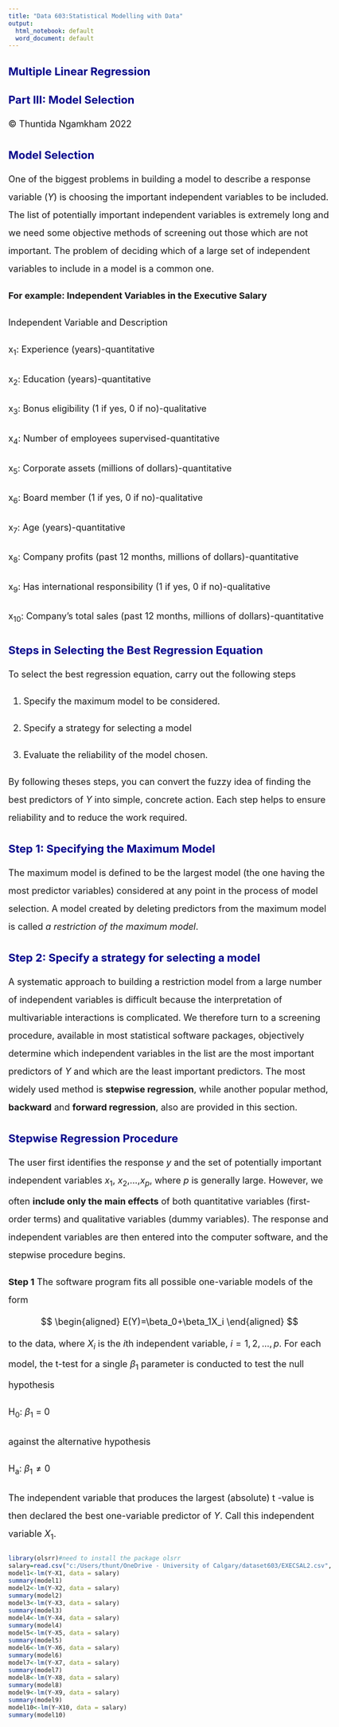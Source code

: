 ---
title: "Data 603:Statistical Modelling with Data"
output:
  html_notebook: default
  word_document: default
---
<style type="text/css">

body{ /* Normal  */
      font-size: 18px;
  }
td {  /* Table  */
  font-size: 8px;
}
.title {
  font-size: 38px;
  color: DarkRed;
}
 p {line-height: 2em;}
h1 { /* Header 1 */
  font-size: 28px;
  color: DarkBlue;
}
h2 { /* Header 2 */
    font-size: 22px;
  color: DarkBlue;
}
h3 { /* Header 3 */
  font-size: 18px;
  font-family: "Times New Roman", Times, serif;
  color: DarkBlue;
}
code.r{ /* Code block */
    font-size: 12px;
}
pre { /* Code block - determines code spacing between lines */
    font-size: 14px;
}
</style>

## Multiple Linear Regression 
## Part III: Model Selection 

&copy; Thuntida Ngamkham 2022

## Model Selection

One of the biggest problems in building a model to describe a response variable ($Y$) is choosing the important independent variables to be included. The list of potentially important independent variables is extremely long and we need some objective methods of screening out those which are not important. The problem of deciding which of a large set of independent variables to include in a model is a common one. 

__For example: Independent Variables in the Executive Salary__

Independent Variable and Description

x~1~: Experience (years)-quantitative

x~2~: Education (years)-quantitative

x~3~: Bonus eligibility (1 if yes, 0 if no)-qualitative

x~4~: Number of employees supervised-quantitative

x~5~: Corporate assets (millions of dollars)-quantitative

x~6~: Board member (1 if yes, 0 if no)-qualitative

x~7~: Age (years)-quantitative

x~8~: Company profits (past 12 months, millions of dollars)-quantitative

x~9~: Has international responsibility (1 if yes, 0 if no)-qualitative

x~10~: Company's total sales (past 12 months, millions of dollars)-quantitative


## Steps in Selecting the Best Regression Equation

To select the best regression equation, carry out the following steps

1. Specify the maximum model to be considered.

2. Specify a strategy for selecting a model

3. Evaluate the reliability of the model chosen.

By following theses steps, you can convert the fuzzy idea of finding the best predictors of $Y$ into simple, concrete action. Each step helps to ensure reliability and to reduce the work required.

## Step 1: Specifying the Maximum Model

The maximum model is defined to be the largest model (the one having the most predictor variables) considered at any point in the process of model selection. A model created by deleting predictors from the maximum model is called _a restriction of the maximum model_.



## Step 2: Specify a strategy for selecting a model 
A systematic approach to building a restriction model from a large number of independent variables is difficult because the interpretation of multivariable interactions is complicated. We therefore turn to a screening procedure, available in most statistical software packages, objectively determine which independent variables in the list are the most important predictors of $Y$ and which are the least important predictors. The most widely used method is **stepwise regression**, while another popular method, **backward** and **forward regression**, also are provided in this section.


## Stepwise Regression Procedure


The user first identifies the response $y$ and the set of potentially important independent variables $x_1$, $x_2$,...,$x_p$, where $p$ is generally large. However, we often __include only the main effects__ of both quantitative variables (first-order terms) and qualitative variables (dummy variables). The response and independent variables are then entered into the computer software, and the stepwise procedure begins.

__Step 1__ The software program fits all possible one-variable models of the form
$$
\begin{aligned}
E(Y)=\beta_0+\beta_1X_i
\end{aligned}
$$
to the data, where $X_i$ is the $i$th independent variable, $i = 1,2,...,p$. For each model, 
the t-test for a single $\beta_1$ parameter is conducted to test the null hypothesis

H~0~: $\beta_1$ = 0

against the alternative hypothesis

H~a~: $\beta_1\neq0$


The independent variable that produces the largest (absolute) t -value is then
declared the best one-variable predictor of $Y$. Call this independent variable $X_1$.

```{r,warning=FALSE}
library(olsrr)#need to install the package olsrr
salary=read.csv("c:/Users/thunt/OneDrive - University of Calgary/dataset603/EXECSAL2.csv", header = TRUE)
model1<-lm(Y~X1, data = salary)
summary(model1)
model2<-lm(Y~X2, data = salary)
summary(model2)
model3<-lm(Y~X3, data = salary)
summary(model3)
model4<-lm(Y~X4, data = salary)
summary(model4)
model5<-lm(Y~X5, data = salary)
summary(model5)
model6<-lm(Y~X6, data = salary)
summary(model6)
model7<-lm(Y~X7, data = salary)
summary(model7)
model8<-lm(Y~X8, data = salary)
summary(model8)
model9<-lm(Y~X9, data = salary)
summary(model9)
model10<-lm(Y~X10, data = salary)
summary(model10)

```
<br>
<br>
<br>
<br>
<br>
<br>
<br>
<br>
<br>
<br>
<br>
<br>
<br>
<br>
<br>
<br>
<br>
<br>
<br>
<br>
<br>
<br>
<br>
__Step 2__ The stepwise program now begins to search through the remaining $(p - 1)$ independent variables for the best two-variable model of the form

$\hat{Y}=\beta_0+\beta_1X_1+\beta_2X_i$

This is done by fitting all two-variable models containing $X_1$ and each of the other $(p - 1)$ options for the second variable $X_i$. The t-values for the test $H_0 : \beta_2 = 0$ are computed for each of the $p-1$ models (corresponding to the remaining independent variables,
$X_i, i = 2, 3, . . . , p-1$), and the variable having the largest $t$ is retained. Call this variable $X_2$.

Before proceeding to Step 3, the stepwise routine will go back and check the t-value of $\hat{\beta_1}$ after $\hat{\beta_2}X_2$ has been added to the model. If the t-value has become nonsignificant at some specified $\alpha$ level (say $\alpha=0.3$), the variable $X_1$ is removed and a search is made for the independent variable with a $\beta$ parameter that will yield the most significant t-value in the presence of $\hat{\beta_2}X_2$. 

The reason the t-value for $X_1$ may change from step 1 to step 2 is that the meaning of the coefficient $\hat{\beta_1}$ changes. In step 2, we are approximating a complex response surface in two variables with a plane. The best-fitting plane may yield a different value for $\hat{\beta_1}$ than that obtained in step 1. Thus, both the value of $\hat{\beta_1}$ and its significance usually changes from step 1 to step 2. For this reason, stepwise procedures that recheck the t-values at each step are preferred.


```{r,warning=FALSE}
library(olsrr)#need to install the package olsrr
salary=read.csv("c:/Users/thunt/OneDrive - University of Calgary/dataset603/EXECSAL2.csv", header = TRUE)
model1<-lm(Y~X1+X2, data = salary)
summary(model1)
model2<-lm(Y~X1+X3, data = salary)
summary(model2)
model3<-lm(Y~X1+X4, data = salary)
summary(model3)
model4<-lm(Y~X1+X5, data = salary)
summary(model4)
model5<-lm(Y~X1+X6, data = salary)
summary(model5)
model6<-lm(Y~X1+X7, data = salary)
summary(model6)
model7<-lm(Y~X1+X8, data = salary)
summary(model7)
model8<-lm(Y~X1+X9, data = salary)
summary(model8)
model9<-lm(Y~X1+X10, data = salary)
summary(model9)
```
<br>
<br>
<br>
<br>
<br>
<br>
<br>
<br>
<br>
<br>
<br>
<br>
<br>
<br>
<br>
<br>
<br>
<br>
<br>
<br>
<br>
<br>
<br>
<br>

__Step 3__ The stepwise regression procedure now checks for a third independent variable to include in the model with $X_1$ and $X_2$. That is, we seek the best model of the form

$E(Y) = \beta_0 + \beta_1X_1 + \beta_2X_2 + \beta_3X_i$

To do this, the computer fits all the $(p-2)$ models using $X_1,X_2,$ and each of the $(p-2)$ remaining variables, $X_i$ , as a possible $X_3$. The criterion is again to include the independent variable with the largest (significant) t-value. Call this best third variable $X_3$. The better programs now recheck the t-values corresponding to the $X_1$ and $X_2$ coefficients, replacing the variables that yield nonsignificant t-values. 

This procedure is continued until no further independent variables can be found that yield significant t-values (at the specified $\alpha$ level) in the presence of the variables already in the model.

<br>
<br>
<br>
<br>
<br>
<br>
<br>
<br>
<br>
<br>
<br>
<br>
<br>
<br>
<br>
<br>

Refer to the Executive Salary Example. A preliminary step in the construction of this model is the determination of the most important independent variables. For one firm, 10 potential independent variables (seven quantitative and three qualitative) were measured in a sample of 100 executives. The data are saved in the __EXECSAL2.CSV__ file. Since it would be very difficult to construct a complete first-order model with all of the 10 independent variables, use stepwise regression to decide which of the 10 variables should be included in the building of the final model.



```{r,warning=FALSE}
library(olsrr)#need to install the package olsrr
salary=read.csv("c:/Users/thunt/OneDrive - University of Calgary/dataset603/EXECSAL2.csv", header = TRUE)
fullmodel<-lm(Y~X1+X2+factor(X3)+X4+X5+factor(X6)+X7+X8+factor(X9)+X10, data = salary)
summary(fullmodel)
stepmod=ols_step_both_p(fullmodel,pent = 0.1, prem = 0.3, details=TRUE)
summary(stepmod$model)
```



*R functions*
*ols_step_both_p(): Build regression model from a set of candidate predictor variables by entering and removing predictors based on p values*

*Note!*

*pent: variables with p value less than pent will enter into the model.*

*prem: variables with p value more than prem will be removed from the model.*

*details: print the regression result at each step.*


From the output, the regression model is $Y=X_1+X_2+X_3+X_4+X_5+\epsilon$. Is this model the best fit for predicting executive salary?
<br>
<br>
<br>
<br>
<br>
<br>
<br>
<br>
<br>
<br>
<br>
<br>
<br>
<br>
<br>
<br>

## Inclass Practice Problem 10

From the credit example in MLR Modelling Part 2, use __Stepwise Regression Procedure__ to find the potentially important independent variables for predicting credit card balance.

<br>
<br>
<br>
<br>
<br>
<br>
<br>
<br>
<br>
<br>
<br>
<br>
<br>
<br>
<br>
<br>
<br>
<br>
<br>
<br>
<br>
<br>
<br>
<br>
## Backward Elimination Procedure

The Backward procedure initially fits a model containing terms for all potential independent variables. That is, for $p$ independent variables, the model $E(Y) = \beta_0 + \beta_1X_1 + \beta_2X_2 +...+\beta_pX_p$ is fit in step 1. The variable with the smallest t (or F) statistic for testing $H_0 :\beta_i = 0$ is identified and dropped from the model if the t-value is less than some specified critical value or p-value more than a cut-off. The model with the remaining $(p-1)$ independent variables is fit in step 2, and again, the variable associated with the smallest nonsignificant t-value is dropped. This process is repeated until no further nonsignificant independent variables can be found.


```{r}
library(olsrr) #need to install the package olsrr
salary=read.csv("c:/Users/thunt/OneDrive - University of Calgary/dataset603/EXECSAL2.csv", header = TRUE)
fullmodel<-lm(Y~X1+X2+factor(X3)+X4+X5+factor(X6)+X7+X8+factor(X9)+X10, data = salary)
backmodel=ols_step_backward_p(fullmodel, prem = 0.3, details=TRUE)
summary(backmodel$model)
```
*R functions*
*ols_step_backward_p():Build regression model from a set of candidate predictor variables by removing predictors based on p values*

From the output, the first order regression model by using Backward Regression Procedure is $Y=\beta_0+\beta_1X_1+\beta_2X_2+\beta_2X_3+\beta_3X_4+\beta_4X_5+\beta_5X_9+\epsilon$. Consider the predictor X9 has tcal=-1.287 with the p-value= 0.201, this predictor should be dropped out from the output. Therefore, $Y=\beta_0+\beta_1X_1+\beta_2X_2+\beta_2X_3+\beta_3X_4+\beta_4X_5+\epsilon$ is the first order model to predict salary by using For Backward Regression Procedure.


## Inclass Practice Problem 11

From the credit example in MLR Modelling Part 2, use __Backward Regression Procedure__ to find the potentially important independent variables for predicting credit card balance.

<br>
<br>
<br>
<br>
<br>
<br>
<br>
<br>
<br>
<br>
<br>
<br>
<br>
<br>
<br>
<br>

## Forward selection procedure

This method is nearly identical to the stepwise procedure previously outlined. The only difference is that the forward selection technique provides no option for rechecking the t-values corresponding to the $X$'s that have entered the model in an earlier step.


```{r}
library(olsrr) #need to install the package olsrr
salary=read.csv("c:/Users/thunt/OneDrive - University of Calgary/dataset603/EXECSAL2.csv", header = TRUE)
fullmodel<-lm(Y~X1+X2+factor(X3)+X4+X5+factor(X6)+X7+X8+factor(X9)+X10, data = salary)
formodel=ols_step_forward_p(fullmodel,penter = 0.1, details=TRUE)
summary(formodel$model)
```

*R functions*
*ols_step_forward_p():Build regression model from a set of candidate predictor variables by entering predictors based on p values*
*penter:	p value; variables with p value less than penter will enter into the model. By default, penter=0.3*

From the output, we specified our penter = 0.1 to follow the same procedure of Stepwise regression. Therefore, the regression model by using Forward Regression Procedure is 

$$
Y=\beta_0+\beta_1X_1+\beta_2X_2+\beta_3X_3+\beta_4X_4+\beta_5X_5+\epsilon. 
$$

## Inclass Practice Problem 12

From the credit example in MLR Modelling Part 2, use __Forward Regression Procedure__ to find the potentially important independent variables for predicting credit card balance.

<br>
<br>
<br>
<br>
<br>
<br>
<br>
<br>
<br>
<br>
<br>
<br>
<br>
<br>
<br>

__Note!__

R also provides a function for selecting a subset of predictors from a larger set. You can use stepwise selection (backward,forward,both) by using the stepAIC() function from the MASS package. This function will select variable by extracting AIC (AIC value is explained in the next topic).

__CAUTION__ Be aware of using the results of stepwise regression to make inferences about the relationship between $E(Y)$ and the independent variables in the first order model. 

__First__, an extremely large number of t-tests have been conducted, leading to a high probability of making more Type I errors.

__Second__, stepwise regression should be used only when necessary- that is when you want to determine which of a large number of potentially important independent variables should be used in the model building process.

## All-Possible-Regressions Selection Procedure

We presented stepwise regression as an objective screening procedure. Stepwise does not only provide the largest t-value, but also the techniques differ with respect to the criteria for selecting the ''best'' subset of variables. In this section, we describe four criteria widely used in practice, 

__1. $R^2$ Criterion__
the multiple coefficient of determination

$$
\begin{aligned}
R^2=\frac{SSR}{SST}=1-\frac{SSE}{SST}
\end{aligned}
$$

will increase when independent variables are added to the model. Therefore, the model that includes all $p$ independent variables $E(Y) =\beta_0 +\beta_1X_1 + \beta_2X_2 +...+\beta_pX_p$ will yield the largest $R^2$. 

<!--In practice, the best model found by the $R^2$ criterion will rarely be the model with the largest $R^2$. Generally, you are looking for a simple model that is as good as, or nearly as good as, the model with all $p$ independent variables. But unlike that in stepwise regression, the decision about when to stop adding variables to the model is a subjective one. -->

__2. Adjusted $R^2$ or RMSE Criterion__

We can use the adjusted $R^2$ instead of $R^2$. It is easy to show that $R^2_{adj}$ is related to MSE as follows:
$$
\begin{aligned}
R^2_{adj}&=1-\frac{\frac{SSE}{n-p-1}}{\frac{SST}{n-1}}\\
R^2_{adj}&=1-(n-1)\frac{MSE}{SST}\\
s&=RMSE=\sqrt{\frac{1}{n-p-1}SSE}
\end{aligned}
$$
Note that $R^2_{adj}$ increases only if RMSE decreases [since SST remains constant for all models]. Thus, an equivalent procedure is to search for the model with the minimum, or near minimum, RMSE.

__3. Mallows's Cp Criterion__

The Cp criterion, named for Colin Lingwood Mallow, selects as the best subset model with 

(1) a small value of Cp (i.e., a small total mean square error), means that the model is relatively precise. 

(2) a value of Cp near p + 1, a property that indicates that slight (or no) bias exists in the subset regression model.

Thus, the Cp criterion focuses on minimizing total mean square error and the regression bias. If we are mainly concerned with minimizing total mean square error, we will want to choose the model with the smallest Cp value, as long as the bias is not large. On the other hand, we may prefer a model that yields a Cp value slightly larger than the minimum but that has slight (or no) bias.


__4. AIC (Akaike's information criterion)__

When using the model to predict $Y$, some information will be lost. Akaike's information criterion estimates the relative information lost by a given model. It is defined as

$$
\begin{aligned}
AIC=n\ln(\frac{SSE}{n})+2p
\end{aligned}
$$

The formula is formulated by the statistician __Hirotugu Akaike__. Models with smaller values of AIC are preferred.

*Where*

*n : the number of observations in the dataset*

*p : the number of parameters in the model*


__5. BIC (Bayesian information criteria)__

Bayesian information criterion (BIC) is another criterion for model selection. It is based, in part, on the likelihood function, and it is closely related to Akaike information criterion (AIC). The models can be tested using corresponding BIC values. Lower BIC value indicates a better model.^2^

$$
\begin{aligned}
BIC=n\ln(\frac{SSE}{n})+(p)\ln(n)
\end{aligned}
$$

*Where*

*n : the number of observations in the dataset*

*p : the number of parameters in the model*

In this class, we are going to use R software package to calculate all values.

```{r,warning=FALSE}
# Option 1
library(olsrr)
salary=read.csv("c:/Users/thunt/OneDrive - University of Calgary/dataset603/EXECSAL2.csv", header = TRUE)
firstordermodel<-lm(Y~X1+X2+X3+X4+X5+X6+X7+X8+X9+X10, data= salary)
#Select the subset of predictors that do the best at meeting some well-defined objective criterion, such as having the largest R2 value or the smallest MSE, Mallow's Cp or AIC.
ks=ols_step_best_subset(firstordermodel, details=TRUE)
# for the output interpretation
rsquare<-c(ks$rsquare)
AdjustedR<-c(ks$adjr)
cp<-c(ks$cp)
AIC<-c(ks$aic)
cbind(rsquare,AdjustedR,cp,AIC)
par(mfrow=c(2,2)) # split the plotting panel into a 2 x 2 grid
plot(ks$cp,type = "o",pch=10, xlab="Number of Variables",ylab= "Cp")
plot(ks$rsq,type = "o",pch=10, xlab="Number of Variables",ylab= "R^2")
plot(ks$aic,type = "o",pch=10, xlab="Number of Variables",ylab= "AIC")
plot(ks$adjr,type = "o",pch=10, xlab="Number of Variables",ylab= "Adjusted R^2")
```


*R functions*

*ols_step_best_subset: Best subsets regression, select the subset of predictors that do the best at meeting some well-defined objective criterion, such as having the largest $adj R^2$ value or the smallest MSE, Mallow's Cp or AIC.^1^ BIC values are not provided*


```{r,warning=TRUE}
#  Option 2
library(olsrr)
salary=read.csv("c:/Users/thunt/OneDrive - University of Calgary/dataset603/EXECSAL2.csv", header = TRUE)
firstordermodel<-lm(Y~X1+X2+X3+X4+X5+X6+X7+X8+X9+X10, data= salary)

library(leaps) #need to install the package leaps for regsubsets() function
best.subset<-regsubsets(Y~X1+X2+X3+X4+X5+X6+X7+X8+X9+X10, data= salary, nv=10 ) 
#by default, regsubsets() only reports results up to the best 8-variable model
#Model selection by exhaustive search, forward or backward stepwise, or sequential replacement
#The summary() command outputs the best set of variables for each model size using RMSE.
summary(best.subset)
reg.summary<-summary(best.subset)

# for the output interpretation
rsquare<-c(reg.summary$rsq)
cp<-c(reg.summary$cp)
AdjustedR<-c(reg.summary$adjr2)
RMSE<-c(reg.summary$rss)
BIC<-c(reg.summary$bic)
cbind(rsquare,cp,BIC,RMSE,AdjustedR)
par(mfrow=c(3,2)) # split the plotting panel into a 3 x 2 grid
plot(reg.summary$cp,type = "o",pch=10, xlab="Number of Variables",ylab= "Cp")
plot(reg.summary$bic,type = "o",pch=10, xlab="Number of Variables",ylab= "BIC")
plot(reg.summary$rsq,type = "o",pch=10, xlab="Number of Variables",ylab= "R^2")
plot(reg.summary$rss,type = "o",pch=10, xlab="Number of Variables",ylab= "RMSE")
plot(reg.summary$adjr2,type = "o",pch=10, xlab="Number of Variables",ylab= "Adjusted R^2")
```

*R functions*

*regsubsets() :performs best sub- set selection by identifying the best model that contains a given number of predictors. No AIC values are provided *

-------------------------------------------------------

From the output, the first order regression model is $Y=\beta_0+\beta_1X_1+\beta_2X_2+\beta_3X_3+\beta_4X_4+\beta_5X_5+\epsilon$. Is this model the best fitted model for predicting executive salary?
<br>
<br>
<br>
<br>
<br>
<br>
<br>
<br>
<br>
<br>
<br>
<br>
<br>
<br>
<br>
<br>

## Inclass practice Problem 13

From the credit card example, using __All Possible Regressions Selection Procedure__ to analyse which independent predictors should be used in the model.

<br>
<br>
<br>
<br>
<br>
<br>
<br>
<br>
<br>
<br>
<br>
<br>
<br>
<br>
<br>
<br>
<br>
<br>
<br>
<br>
<br>
<br>
<br>
<br>

## 3. Evaluate the reliability of the model chosen.

After using model selection by automatic methods or all possible regression methods, we might not have the best fit model yet, as we consider only main effects on independent variables. After eliminating some variables that are not important out of the model, we consider interaction terms and/or high order multiple regression model to improve the model.

```{r}
salary=read.csv("c:/Users/thunt/OneDrive - University of Calgary/dataset603/EXECSAL2.csv", header = TRUE )

firstordermodel<-lm(Y~X1+X2+factor(X3)+X4+X5,data=salary)
summary(firstordermodel)

# building the best model with interation term
interacmodel<-lm(Y~(X1+X2+factor(X3)+X4+X5)^2,data = salary)
summary(interacmodel)

bestinteracmodel<-lm(Y~X1+X2+factor(X3)+X4+X5+factor(X3)*X4,data=salary) 
summary(bestinteracmodel)

#considering high order model between Xs and Y to improve the model
library(GGally) # need to install the GGally package for ggpairs function
#option 1: using function ggpairs()
salarydata <-data.frame(salary$Y,salary$X1,salary$X2,salary$X3,salary$X4,salary$X5)
salarydata
#ggpairs(salarydata)
#LOESS or LOWESS: LOcally WEighted Scatter-plot Smoother
#ggpairs(salarydata,lower = list(continuous = "smooth_loess", combo =
 # "facethist", discrete = "facetbar", na = "na"))
#option2: using function pairs()
#pairs(~Y+X1+X2+factor(X3)+X4+X5,data=salary,panel = panel.smooth) 

bestmodel<-lm(Y~X1+I(X1^2)+X2+factor(X3)+X4+X5+factor(X3)*X4,data=salary)
summary(bestmodel)
bestmodel1<-lm(Y~X1+I(X1^2)+I(X1^3)+X2+factor(X3)+X4+X5+factor(X3)*X4,data=salary)
summary(bestmodel1)
```

*R Functions*
*ggpairs(): look at all pairwise combinations of continuous variables in scatterplots.*
*pairs(): optional function for pairwise combinations*
*panel.smooth: add a smooth loess curve on the scatters*

From the output, you can see that after including an interaction term ($X_3*X_4$) and quadratic term $X^2_1$, they led to such a big improvement in the model as following,

1. all the p-values < 0.05, which means that all regression coefficients were significantly non-zero.

2. $R^2_{adj}$ increases from 0.9164 to 0.9355 

3. Standard error of residuals (RMSE) decreases from 0.07512 to 0.06596

Therefore, it is clear that adding the additional terms really has led to a better fit to the data.
<br>
<br>
<br>
<br>
<br>
<br>
<br>
<br>
## Inclass practice Problem 14

From the credit card example, when we investigate the scatter plots for all pairwise combinations between variables, find the best fitted model to predict balance. You may include interaction terms and higher order terms to improve the model.

<br>
<br>
<br>
<br>
<br>
<br>
<br>
<br>
<br>
<br>
<br>
<br>
<br>
<br>
<br>
<br>
## Inclass Practice Problem 15
 
 Clerical staff work hours. In any production process in which one or more workers are engaged in a variety of tasks, the total time spent in production varies as a function of the size of the work pool and the level of output of the various activities. 
 
For example, in a large metropolitan department store, the number of hours worked (Y) per day by the clerical staff may depend on the following 
 
variables: 

X1 = Number of pieces of mail processed (open, sort, etc.)

X2 = Number of money orders and gift certificates sold,

X3 = Number of window payments (customer charge accounts) transacted ,

X4 = Number of change order transactions processed ,

X5 = Number of checks cashed ,

X6 =Number of pieces of miscellaneous mail processed on an ''as available'' basis , and

X7 =Number of bus tickets sold 


The data are provided in __CLERICAL.csv__ file count for these activities on each of 52 working days. Conduct a Stepwise Regression Procedure and All-Possible-Regressions procedure of the data using R software package. 


<br>
<br>
<br>
<br>
<br>
<br>
<br>
<br>
<br>
<br>
<br>
<br>
<br>
<br>
<br>
<br>
<br>
<br>
<br>
<br>
<br>
<br>
<br>
<br>

^1^https://www.rdocumentation.org/packages/olsrr/versions/0.5.3/topics/ols_step_best_subset

^2^https://medium.com/@analyttica/what-is-bayesian-information-criterion-bic-b3396a894be6

## References

_-Gareth James & Daniela Witten & Trevor Hastie Robert Tibshirani, An Introduction to Statistical Learning with Applications in R: Springer New York Heidelberg Dordrecht London._

_-Wickham and Grolemund, R for Data Science: O'Reilly Media_

